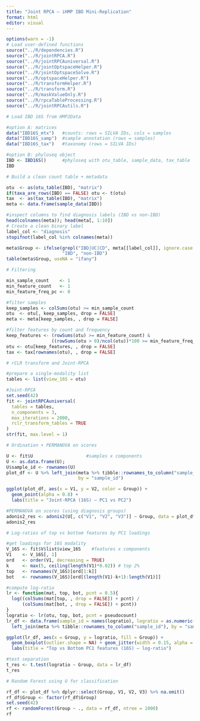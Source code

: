 ```yaml
---
title: "Joint RPCA — iHMP IBD Mini-Replication"
format: html
editor: visual
---
```


```r
options(warn = -1)
# Load user-defined functions
source("../R/dependencies.R")
source("../R/jointRPCA.R")
source("../R/jointRPCAuniversal.R")
source("../R/jointOptspaceHelper.R")
source("../R/jointOptspaceSolve.R")
source("../R/optspaceHelper.R")
source("../R/transformHelper.R")
source("../R/transform.R")
source("../R/maskValueOnly.R")
source("../R/rpcaTableProcessing.R")
source("../R/jointRPCAutils.R")

# Load IBD 16S from HMP2Data

#option A: matrices
data("IBD16S_mtx")   #counts: rows = SILVA IDs, cols = samples
data("IBD16S_samp")  #sample annotation (rows = samples)
data("IBD16S_tax")   #taxonomy (rows = SILVA IDs)

#option B: phyloseq object
IBD <- IBD16S()      #phyloseq with otu_table, sample_data, tax_table
IBD

# Build a clean count table + metadata

otu  <- as(otu_table(IBD), "matrix")
if(taxa_are_rows(IBD) == FALSE) otu <- t(otu)
tax  <- as(tax_table(IBD), "matrix")
meta <- data.frame(sample_data(IBD))

#inspect columns to find diagnosis labels (IBD vs non-IBD)
head(colnames(meta)); head(meta[, 1:10])
# Create a clean binary label
label_col <- "diagnosis"     
stopifnot(label_col %in% colnames(meta))

meta$Group <- ifelse(grepl("IBD|UC|CD", meta[[label_col]], ignore.case = TRUE),
                     "IBD", "non-IBD")
table(meta$Group, useNA = "ifany")

# Filtering 

min_sample_count    <- 1
min_feature_count   <- 1
min_feature_freq_pc <- 0 

#filter samples
keep_samples <- colSums(otu) >= min_sample_count
otu  <- otu[, keep_samples, drop = FALSE]
meta <- meta[keep_samples, , drop = FALSE]

#filter features by count and frequency
keep_features <- (rowSums(otu) >= min_feature_count) &
                 ((rowSums(otu > 0)/ncol(otu))*100 >= min_feature_freq_pc)
otu <- otu[keep_features, , drop = FALSE]
tax <- tax[rownames(otu), , drop = FALSE]

# rCLR transform and Joint-RPCA

#prepare a single-modality list
tables <- list(view_16S = otu)

#Joint-RPCA
set.seed(42)
fit <- jointRPCAuniversal(
  tables = tables,
  n_components = 3,
  max_iterations = 2000,        
  rclr_transform_tables = TRUE  
)
str(fit, max.level = 1)

# Ordination + PERMANOVA on scores

U <- fit$U                    #samples x components
U <- as.data.frame(U); 
U$sample_id <- rownames(U)
plot_df <- U %>% left_join(meta %>% tibble::rownames_to_column("sample_id"),
                           by = "sample_id")

ggplot(plot_df, aes(x = V1, y = V2, color = Group)) +
  geom_point(alpha = 0.8) +
  labs(title = "Joint-RPCA (16S) — PC1 vs PC2")

#PERMANOVA on scores (using diagnosis groups)
adonis2_res <- adonis2(U[, c("V1", "V2", "V3")] ~ Group, data = plot_df, method = "eu")
adonis2_res

# Log-ratios of top vs bottom features by PC1 loadings

#get loadings for 16S modality
V_16S <- fit$V$list$view_16S    #features x components
V1    <- V_16S[, 1]
ord   <- order(V1, decreasing = TRUE)
k     <- max(5, ceiling(length(V1)*0.02)) # top 2%
top   <- rownames(V_16S)[ord[1:k]]
bot   <- rownames(V_16S)[ord[(length(V1)-k+1):length(V1)]]

#compute log-ratio
lr <- function(mat, top, bot, pcnt = 0.5){
  log((colSums(mat[top, , drop = FALSE]) + pcnt) /
      (colSums(mat[bot, , drop = FALSE]) + pcnt))
}
logratio <- lr(otu, top, bot, pcnt = pseudocount)
lr_df <- data.frame(sample_id = names(logratio), logratio = as.numeric(logratio)) %>%
  left_join(meta %>% tibble::rownames_to_column("sample_id"), by = "sample_id")

ggplot(lr_df, aes(x = Group, y = logratio, fill = Group)) +
  geom_boxplot(outlier.shape = NA) + geom_jitter(width = 0.15, alpha = 0.4) +
  labs(title = "Top vs Bottom PC1 features (16S) — log-ratio")

#test separation
t_res <- t.test(logratio ~ Group, data = lr_df)
t_res

# Random Forest using U for classification

rf_df <- plot_df %>% dplyr::select(Group, V1, V2, V3) %>% na.omit()
rf_df$Group <- factor(rf_df$Group)
set.seed(42)
rf <- randomForest(Group ~ ., data = rf_df, ntree = 1000)
rf

```

